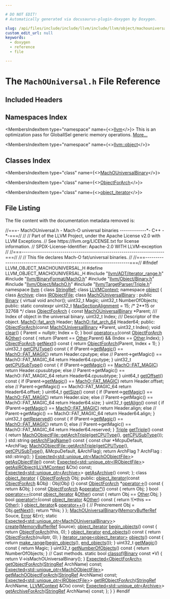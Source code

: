 ```yaml
---

# DO NOT EDIT!
# Automatically generated via docusaurus-plugin-doxygen by Doxygen.

slug: /api/files/include/include/llvm/include/llvm/object/machouniversal-h
custom_edit_url: null
keywords:
  - doxygen
  - reference
  - file

---
```





# The `MachOUniversal.h` File Reference

<DoxygenPage pluginConfig={pluginConfig}>



## Included Headers

<IncludesList>
<IncludesListItem
  filePath="llvm/ADT/iterator_range.h"
  permalink="/docs/api/files/include/include/llvm/include/llvm/adt/iterator-range-h"
  isLocal="true" />
<IncludesListItem
  filePath="llvm/BinaryFormat/MachO.h"
  permalink="/docs/api/files/include/include/llvm/include/llvm/binaryformat/macho-h"
  isLocal="true" />
<IncludesListItem
  filePath="llvm/Object/Binary.h"
  permalink="/docs/api/files/include/include/llvm/include/llvm/object/binary-h"
  isLocal="true" />
<IncludesListItem
  filePath="llvm/Object/MachO.h"
  permalink="/docs/api/files/include/include/llvm/include/llvm/object/macho-h"
  isLocal="true" />
<IncludesListItem
  filePath="llvm/TargetParser/Triple.h"
  permalink="/docs/api/files/include/include/llvm/include/llvm/targetparser/triple-h"
  isLocal="true" />
</IncludesList>

## Namespaces Index

<MembersIndex>

<MembersIndexItem
  type="namespace"
  name={<><a href="/docs/api/namespaces/llvm">llvm</a></>}>
This is an optimization pass for GlobalISel generic memory operations. <a href="/docs/api/namespaces/llvm/#details">More...</a>
</MembersIndexItem>

<MembersIndexItem
  type="namespace"
  name={<><a href="/docs/api/namespaces/llvm/object">llvm::object</a></>}>
</MembersIndexItem>

</MembersIndex>

## Classes Index

<MembersIndex>

<MembersIndexItem
  type="class"
  name={<><a href="/docs/api/classes/llvm/object/machouniversalbinary">MachOUniversalBinary</a></>}>
</MembersIndexItem>

<MembersIndexItem
  type="class"
  name={<><a href="/docs/api/classes/llvm/object/machouniversalbinary/objectforarch">ObjectForArch</a></>}>
</MembersIndexItem>

<MembersIndexItem
  type="class"
  name={<><a href="/docs/api/classes/llvm/object/machouniversalbinary/object-iterator">object_iterator</a></>}>
</MembersIndexItem>

</MembersIndex>


## File Listing

The file content with the documentation metadata removed is:

<ProgramListing>

<Link id="l00001" /><CodeLine lineNumber="1"><Highlight kind="comment">//===- MachOUniversal.h - Mach-O universal binaries -------------&#42;- C++ -&#42;-===//</Highlight><Highlight kind="normal"></Highlight></CodeLine>
<Link id="l00002" /><CodeLine lineNumber="2"><Highlight kind="normal"></Highlight><Highlight kind="comment">//</Highlight><Highlight kind="normal"></Highlight></CodeLine>
<Link id="l00003" /><CodeLine lineNumber="3"><Highlight kind="normal"></Highlight><Highlight kind="comment">// Part of the LLVM Project, under the Apache License v2.0 with LLVM Exceptions.</Highlight><Highlight kind="normal"></Highlight></CodeLine>
<Link id="l00004" /><CodeLine lineNumber="4"><Highlight kind="normal"></Highlight><Highlight kind="comment">// See https://llvm.org/LICENSE.txt for license information.</Highlight><Highlight kind="normal"></Highlight></CodeLine>
<Link id="l00005" /><CodeLine lineNumber="5"><Highlight kind="normal"></Highlight><Highlight kind="comment">// SPDX-License-Identifier: Apache-2.0 WITH LLVM-exception</Highlight><Highlight kind="normal"></Highlight></CodeLine>
<Link id="l00006" /><CodeLine lineNumber="6"><Highlight kind="normal"></Highlight><Highlight kind="comment">//</Highlight><Highlight kind="normal"></Highlight></CodeLine>
<Link id="l00007" /><CodeLine lineNumber="7"><Highlight kind="normal"></Highlight><Highlight kind="comment">//===----------------------------------------------------------------------===//</Highlight><Highlight kind="normal"></Highlight></CodeLine>
<Link id="l00008" /><CodeLine lineNumber="8"><Highlight kind="normal"></Highlight><Highlight kind="comment">//</Highlight><Highlight kind="normal"></Highlight></CodeLine>
<Link id="l00009" /><CodeLine lineNumber="9"><Highlight kind="normal"></Highlight><Highlight kind="comment">// This file declares Mach-O fat/universal binaries.</Highlight><Highlight kind="normal"></Highlight></CodeLine>
<Link id="l00010" /><CodeLine lineNumber="10"><Highlight kind="normal"></Highlight><Highlight kind="comment">//</Highlight><Highlight kind="normal"></Highlight></CodeLine>
<Link id="l00011" /><CodeLine lineNumber="11"><Highlight kind="normal"></Highlight><Highlight kind="comment">//===----------------------------------------------------------------------===//</Highlight><Highlight kind="normal"></Highlight></CodeLine>
<Link id="l00012" /><CodeLine lineNumber="12"><Highlight kind="normal"></Highlight></CodeLine>
<Link id="l00013" /><CodeLine lineNumber="13"><Highlight kind="normal"></Highlight><Highlight kind="preprocessor">#ifndef LLVM&#95;OBJECT&#95;MACHOUNIVERSAL&#95;H</Highlight><Highlight kind="normal"></Highlight></CodeLine>
<Link id="l00014" /><CodeLine lineNumber="14"><Highlight kind="normal"></Highlight><Highlight kind="preprocessor">#define LLVM&#95;OBJECT&#95;MACHOUNIVERSAL&#95;H</Highlight><Highlight kind="normal"></Highlight></CodeLine>
<Link id="l00015" /><CodeLine lineNumber="15"><Highlight kind="normal"></Highlight></CodeLine>
<Link id="l00016" /><CodeLine lineNumber="16"><Highlight kind="normal"></Highlight><Highlight kind="preprocessor">#include &quot;<a href="/docs/api/files/include/include/llvm/include/llvm/adt/iterator-range-h">llvm/ADT/iterator&#95;range.h</a>&quot;</Highlight><Highlight kind="normal"></Highlight></CodeLine>
<Link id="l00017" /><CodeLine lineNumber="17"><Highlight kind="normal"></Highlight><Highlight kind="preprocessor">#include &quot;<a href="/docs/api/files/include/include/llvm/include/llvm/binaryformat/macho-h">llvm/BinaryFormat/MachO.h</a>&quot;</Highlight><Highlight kind="normal"></Highlight></CodeLine>
<Link id="l00018" /><CodeLine lineNumber="18"><Highlight kind="normal"></Highlight><Highlight kind="preprocessor">#include &quot;<a href="/docs/api/files/include/include/llvm/include/llvm/object/binary-h">llvm/Object/Binary.h</a>&quot;</Highlight><Highlight kind="normal"></Highlight></CodeLine>
<Link id="l00019" /><CodeLine lineNumber="19"><Highlight kind="normal"></Highlight><Highlight kind="preprocessor">#include &quot;<a href="/docs/api/files/include/include/llvm/include/llvm/object/macho-h">llvm/Object/MachO.h</a>&quot;</Highlight><Highlight kind="normal"></Highlight></CodeLine>
<Link id="l00020" /><CodeLine lineNumber="20"><Highlight kind="normal"></Highlight><Highlight kind="preprocessor">#include &quot;<a href="/docs/api/files/include/include/llvm/include/llvm/targetparser/triple-h">llvm/TargetParser/Triple.h</a>&quot;</Highlight><Highlight kind="normal"></Highlight></CodeLine>
<Link id="l00021" /><CodeLine lineNumber="21"><Highlight kind="normal"></Highlight></CodeLine>
<Link id="l00022" /><CodeLine lineNumber="22"><Highlight kind="normal"></Highlight><Highlight kind="keyword">namespace </Highlight><Highlight kind="normal"><a href="/docs/api/namespaces/llvm">llvm</a> &#123;</Highlight></CodeLine>
<Link id="l00023" /><CodeLine lineNumber="23"><Highlight kind="normal"></Highlight><Highlight kind="keyword">class </Highlight><Highlight kind="normal"><a href="/docs/api/classes/llvm/stringref">StringRef</a>;</Highlight></CodeLine>
<Link id="l00024" /><CodeLine lineNumber="24"><Highlight kind="normal"></Highlight><Highlight kind="keyword">class </Highlight><Highlight kind="normal"><a href="/docs/api/classes/llvm/llvmcontext">LLVMContext</a>;</Highlight></CodeLine>
<Link id="l00025" /><CodeLine lineNumber="25"><Highlight kind="normal"></Highlight></CodeLine>
<Link id="l00026" /><CodeLine lineNumber="26"><Highlight kind="normal"></Highlight><Highlight kind="keyword">namespace </Highlight><Highlight kind="normal"><a href="/docs/api/namespaces/llvm/object">object</a> &#123;</Highlight></CodeLine>
<Link id="l00027" /><CodeLine lineNumber="27"><Highlight kind="normal"></Highlight><Highlight kind="keyword">class </Highlight><Highlight kind="normal"><a href="/docs/api/classes/llvm/object/archive">Archive</a>;</Highlight></CodeLine>
<Link id="l00028" /><CodeLine lineNumber="28"><Highlight kind="normal"></Highlight><Highlight kind="keyword">class </Highlight><Highlight kind="normal"><a href="/docs/api/classes/llvm/object/irobjectfile">IRObjectFile</a>;</Highlight></CodeLine>
<Link id="l00029" /><CodeLine lineNumber="29"><Highlight kind="normal"></Highlight></CodeLine>
<Link id="l00030" /><CodeLine lineNumber="30" lineLink="/docs/api/classes/llvm/object/machouniversalbinary"><Highlight kind="normal"></Highlight><Highlight kind="keyword">class </Highlight><Highlight kind="normal"><a href="/docs/api/classes/llvm/object/machouniversalbinary/#a66ced5c57cafe11823df6917a866b17f">MachOUniversalBinary</a> : </Highlight><Highlight kind="keyword">public</Highlight><Highlight kind="normal"> <a href="/docs/api/classes/llvm/object/binary/#a5efaba206c0c82deb1e8898c4c3aad4b">Binary</a> &#123;</Highlight></CodeLine>
<Link id="l00031" /><CodeLine lineNumber="31"><Highlight kind="normal">  </Highlight><Highlight kind="keyword">virtual</Highlight><Highlight kind="normal"> </Highlight><Highlight kind="keywordtype">void</Highlight><Highlight kind="normal"> anchor();</Highlight></CodeLine>
<Link id="l00032" /><CodeLine lineNumber="32"><Highlight kind="normal"></Highlight></CodeLine>
<Link id="l00033" /><CodeLine lineNumber="33"><Highlight kind="normal">  uint32&#95;t Magic;</Highlight></CodeLine>
<Link id="l00034" /><CodeLine lineNumber="34"><Highlight kind="normal">  uint32&#95;t NumberOfObjects;</Highlight></CodeLine>
<Link id="l00035" /><CodeLine lineNumber="35"><Highlight kind="normal"></Highlight><Highlight kind="keyword">public</Highlight><Highlight kind="normal">:</Highlight></CodeLine>
<Link id="l00036" /><CodeLine lineNumber="36" lineLink="/docs/api/classes/llvm/object/machouniversalbinary/#ad0ac2adcfd6be41ed526a12ddd2215d2"><Highlight kind="normal">  </Highlight><Highlight kind="keyword">static</Highlight><Highlight kind="normal"> </Highlight><Highlight kind="keyword">constexpr</Highlight><Highlight kind="normal"> uint32&#95;t <a href="/docs/api/classes/llvm/object/machouniversalbinary/#ad0ac2adcfd6be41ed526a12ddd2215d2">MaxSectionAlignment</a> = 15; </Highlight><Highlight kind="comment">/&#42; 2&#42;&#42;15 or 32768 &#42;/</Highlight><Highlight kind="normal"></Highlight></CodeLine>
<Link id="l00037" /><CodeLine lineNumber="37"><Highlight kind="normal"></Highlight></CodeLine>
<Link id="l00038" /><CodeLine lineNumber="38" lineLink="/docs/api/classes/llvm/object/machouniversalbinary/objectforarch"><Highlight kind="normal">  </Highlight><Highlight kind="keyword">class </Highlight><Highlight kind="normal"><a href="/docs/api/classes/llvm/object/machouniversalbinary/objectforarch/#ae50a28178b719e68133f41a2b054ecf7">ObjectForArch</a> &#123;</Highlight></CodeLine>
<Link id="l00039" /><CodeLine lineNumber="39"><Highlight kind="normal">    </Highlight><Highlight kind="keyword">const</Highlight><Highlight kind="normal"> <a href="/docs/api/classes/llvm/object/machouniversalbinary/#a66ced5c57cafe11823df6917a866b17f">MachOUniversalBinary</a> &#42;Parent;</Highlight><Highlight kind="comment"></Highlight></CodeLine>
<Link id="l00040" /><CodeLine lineNumber="40"><Highlight kind="comment">    /// Index of object in the universal binary.</Highlight><Highlight kind="normal"></Highlight></CodeLine>
<Link id="l00041" /><CodeLine lineNumber="41"><Highlight kind="normal">    uint32&#95;t Index;</Highlight><Highlight kind="comment"></Highlight></CodeLine>
<Link id="l00042" /><CodeLine lineNumber="42"><Highlight kind="comment">    /// Descriptor of the object.</Highlight><Highlight kind="normal"></Highlight></CodeLine>
<Link id="l00043" /><CodeLine lineNumber="43"><Highlight kind="normal">    <a href="/docs/api/structs/llvm/macho/fat-arch">MachO::fat&#95;arch</a> Header;</Highlight></CodeLine>
<Link id="l00044" /><CodeLine lineNumber="44"><Highlight kind="normal">    <a href="/docs/api/structs/llvm/macho/fat-arch-64">MachO::fat&#95;arch&#95;64</a> Header64;</Highlight></CodeLine>
<Link id="l00045" /><CodeLine lineNumber="45"><Highlight kind="normal"></Highlight></CodeLine>
<Link id="l00046" /><CodeLine lineNumber="46"><Highlight kind="normal">  </Highlight><Highlight kind="keyword">public</Highlight><Highlight kind="normal">:</Highlight></CodeLine>
<Link id="l00047" /><CodeLine lineNumber="47"><Highlight kind="normal">    <a href="/docs/api/classes/llvm/object/machouniversalbinary/objectforarch/#ae50a28178b719e68133f41a2b054ecf7">ObjectForArch</a>(</Highlight><Highlight kind="keyword">const</Highlight><Highlight kind="normal"> <a href="/docs/api/classes/llvm/object/machouniversalbinary/#a66ced5c57cafe11823df6917a866b17f">MachOUniversalBinary</a> &#42;Parent, uint32&#95;t Index);</Highlight></CodeLine>
<Link id="l00048" /><CodeLine lineNumber="48"><Highlight kind="normal"></Highlight></CodeLine>
<Link id="l00049" /><CodeLine lineNumber="49" lineLink="/docs/api/classes/llvm/object/machouniversalbinary/objectforarch/#a9a0a714b1be3b1f6cce557c7c2af5b02"><Highlight kind="normal">    </Highlight><Highlight kind="keywordtype">void</Highlight><Highlight kind="normal"> <a href="/docs/api/classes/llvm/object/machouniversalbinary/objectforarch/#a9a0a714b1be3b1f6cce557c7c2af5b02">clear</a>() &#123;</Highlight></CodeLine>
<Link id="l00050" /><CodeLine lineNumber="50"><Highlight kind="normal">      Parent = </Highlight><Highlight kind="keyword">nullptr</Highlight><Highlight kind="normal">;</Highlight></CodeLine>
<Link id="l00051" /><CodeLine lineNumber="51"><Highlight kind="normal">      Index = 0;</Highlight></CodeLine>
<Link id="l00052" /><CodeLine lineNumber="52"><Highlight kind="normal">    &#125;</Highlight></CodeLine>
<Link id="l00053" /><CodeLine lineNumber="53"><Highlight kind="normal"></Highlight></CodeLine>
<Link id="l00054" /><CodeLine lineNumber="54" lineLink="/docs/api/classes/llvm/object/machouniversalbinary/objectforarch/#aea9ae4ee3d5b5e02a34a1c2648b3dacf"><Highlight kind="normal">    </Highlight><Highlight kind="keywordtype">bool</Highlight><Highlight kind="normal"> <a href="/docs/api/classes/llvm/object/machouniversalbinary/objectforarch/#aea9ae4ee3d5b5e02a34a1c2648b3dacf">operator==</a>(</Highlight><Highlight kind="keyword">const</Highlight><Highlight kind="normal"> <a href="/docs/api/classes/llvm/object/machouniversalbinary/objectforarch/#ae50a28178b719e68133f41a2b054ecf7">ObjectForArch</a> &amp;<a href="/docs/api/namespaces/llvm/#a9eb4f5b98b70ee4fab9614ed58282c1fa6311ae17c1ee52b36e68aaf4ad066387">Other</a>)</Highlight><Highlight kind="keyword"> const </Highlight><Highlight kind="normal">&#123;</Highlight></CodeLine>
<Link id="l00055" /><CodeLine lineNumber="55"><Highlight kind="normal">      </Highlight><Highlight kind="keywordflow">return</Highlight><Highlight kind="normal"> (Parent == <a href="/docs/api/namespaces/llvm/#a9eb4f5b98b70ee4fab9614ed58282c1fa6311ae17c1ee52b36e68aaf4ad066387">Other</a>.Parent) &amp;&amp; (Index == <a href="/docs/api/namespaces/llvm/#a9eb4f5b98b70ee4fab9614ed58282c1fa6311ae17c1ee52b36e68aaf4ad066387">Other</a>.Index);</Highlight></CodeLine>
<Link id="l00056" /><CodeLine lineNumber="56"><Highlight kind="normal">    &#125;</Highlight></CodeLine>
<Link id="l00057" /><CodeLine lineNumber="57"><Highlight kind="normal"></Highlight></CodeLine>
<Link id="l00058" /><CodeLine lineNumber="58" lineLink="/docs/api/classes/llvm/object/machouniversalbinary/objectforarch/#a17f37dba06317b4f9262d9b09fa4b51a"><Highlight kind="normal">    <a href="/docs/api/classes/llvm/object/machouniversalbinary/objectforarch/#ae50a28178b719e68133f41a2b054ecf7">ObjectForArch</a> <a href="/docs/api/classes/llvm/object/machouniversalbinary/objectforarch/#a17f37dba06317b4f9262d9b09fa4b51a">getNext</a>()</Highlight><Highlight kind="keyword"> const </Highlight><Highlight kind="normal">&#123; </Highlight><Highlight kind="keywordflow">return</Highlight><Highlight kind="normal"> <a href="/docs/api/classes/llvm/object/machouniversalbinary/objectforarch/#ae50a28178b719e68133f41a2b054ecf7">ObjectForArch</a>(Parent, Index + 1); &#125;</Highlight></CodeLine>
<Link id="l00059" /><CodeLine lineNumber="59" lineLink="/docs/api/classes/llvm/object/machouniversalbinary/objectforarch/#a3baea9255c976835e4b6cebd8ad267d4"><Highlight kind="normal">    uint32&#95;t <a href="/docs/api/classes/llvm/object/machouniversalbinary/objectforarch/#a3baea9255c976835e4b6cebd8ad267d4">getCPUType</a>()</Highlight><Highlight kind="keyword"> const </Highlight><Highlight kind="normal">&#123;</Highlight></CodeLine>
<Link id="l00060" /><CodeLine lineNumber="60"><Highlight kind="normal">      </Highlight><Highlight kind="keywordflow">if</Highlight><Highlight kind="normal"> (Parent-&gt;<a href="/docs/api/classes/llvm/object/machouniversalbinary/#a802f2dbab7377e08f8a02ef123dd5f8a">getMagic</a>() == <a href="/docs/api/namespaces/llvm/macho/#aa109d22c6d71247dd24ee7ba5670b230a9b343a7482bf7900c441cfffdfaaf5bb">MachO::FAT&#95;MAGIC</a>)</Highlight></CodeLine>
<Link id="l00061" /><CodeLine lineNumber="61"><Highlight kind="normal">        </Highlight><Highlight kind="keywordflow">return</Highlight><Highlight kind="normal"> Header.cputype;</Highlight></CodeLine>
<Link id="l00062" /><CodeLine lineNumber="62"><Highlight kind="normal">      </Highlight><Highlight kind="keywordflow">else</Highlight><Highlight kind="normal"> </Highlight><Highlight kind="comment">// Parent-&gt;getMagic() == MachO::FAT&#95;MAGIC&#95;64</Highlight><Highlight kind="normal"></Highlight></CodeLine>
<Link id="l00063" /><CodeLine lineNumber="63"><Highlight kind="normal">        </Highlight><Highlight kind="keywordflow">return</Highlight><Highlight kind="normal"> Header64.cputype;</Highlight></CodeLine>
<Link id="l00064" /><CodeLine lineNumber="64"><Highlight kind="normal">    &#125;</Highlight></CodeLine>
<Link id="l00065" /><CodeLine lineNumber="65" lineLink="/docs/api/classes/llvm/object/machouniversalbinary/objectforarch/#ae2033f546e37b4ad675c8f7d16e6d5b0"><Highlight kind="normal">    uint32&#95;t <a href="/docs/api/classes/llvm/object/machouniversalbinary/objectforarch/#ae2033f546e37b4ad675c8f7d16e6d5b0">getCPUSubType</a>()</Highlight><Highlight kind="keyword"> const </Highlight><Highlight kind="normal">&#123;</Highlight></CodeLine>
<Link id="l00066" /><CodeLine lineNumber="66"><Highlight kind="normal">      </Highlight><Highlight kind="keywordflow">if</Highlight><Highlight kind="normal"> (Parent-&gt;<a href="/docs/api/classes/llvm/object/machouniversalbinary/#a802f2dbab7377e08f8a02ef123dd5f8a">getMagic</a>() == <a href="/docs/api/namespaces/llvm/macho/#aa109d22c6d71247dd24ee7ba5670b230a9b343a7482bf7900c441cfffdfaaf5bb">MachO::FAT&#95;MAGIC</a>)</Highlight></CodeLine>
<Link id="l00067" /><CodeLine lineNumber="67"><Highlight kind="normal">        </Highlight><Highlight kind="keywordflow">return</Highlight><Highlight kind="normal"> Header.cpusubtype;</Highlight></CodeLine>
<Link id="l00068" /><CodeLine lineNumber="68"><Highlight kind="normal">      </Highlight><Highlight kind="keywordflow">else</Highlight><Highlight kind="normal"> </Highlight><Highlight kind="comment">// Parent-&gt;getMagic() == MachO::FAT&#95;MAGIC&#95;64</Highlight><Highlight kind="normal"></Highlight></CodeLine>
<Link id="l00069" /><CodeLine lineNumber="69"><Highlight kind="normal">        </Highlight><Highlight kind="keywordflow">return</Highlight><Highlight kind="normal"> Header64.cpusubtype;</Highlight></CodeLine>
<Link id="l00070" /><CodeLine lineNumber="70"><Highlight kind="normal">    &#125;</Highlight></CodeLine>
<Link id="l00071" /><CodeLine lineNumber="71" lineLink="/docs/api/classes/llvm/object/machouniversalbinary/objectforarch/#a59ea02fd1a3f1bd2ac16aaa1683405a3"><Highlight kind="normal">    uint64&#95;t <a href="/docs/api/classes/llvm/object/machouniversalbinary/objectforarch/#a59ea02fd1a3f1bd2ac16aaa1683405a3">getOffset</a>()</Highlight><Highlight kind="keyword"> const </Highlight><Highlight kind="normal">&#123;</Highlight></CodeLine>
<Link id="l00072" /><CodeLine lineNumber="72"><Highlight kind="normal">      </Highlight><Highlight kind="keywordflow">if</Highlight><Highlight kind="normal"> (Parent-&gt;<a href="/docs/api/classes/llvm/object/machouniversalbinary/#a802f2dbab7377e08f8a02ef123dd5f8a">getMagic</a>() == <a href="/docs/api/namespaces/llvm/macho/#aa109d22c6d71247dd24ee7ba5670b230a9b343a7482bf7900c441cfffdfaaf5bb">MachO::FAT&#95;MAGIC</a>)</Highlight></CodeLine>
<Link id="l00073" /><CodeLine lineNumber="73"><Highlight kind="normal">        </Highlight><Highlight kind="keywordflow">return</Highlight><Highlight kind="normal"> Header.offset;</Highlight></CodeLine>
<Link id="l00074" /><CodeLine lineNumber="74"><Highlight kind="normal">      </Highlight><Highlight kind="keywordflow">else</Highlight><Highlight kind="normal"> </Highlight><Highlight kind="comment">// Parent-&gt;getMagic() == MachO::FAT&#95;MAGIC&#95;64</Highlight><Highlight kind="normal"></Highlight></CodeLine>
<Link id="l00075" /><CodeLine lineNumber="75"><Highlight kind="normal">        </Highlight><Highlight kind="keywordflow">return</Highlight><Highlight kind="normal"> Header64.offset;</Highlight></CodeLine>
<Link id="l00076" /><CodeLine lineNumber="76"><Highlight kind="normal">    &#125;</Highlight></CodeLine>
<Link id="l00077" /><CodeLine lineNumber="77" lineLink="/docs/api/classes/llvm/object/machouniversalbinary/objectforarch/#a1f84b7b3e283c66a8eb0c03a24802f5c"><Highlight kind="normal">    uint64&#95;t <a href="/docs/api/classes/llvm/object/machouniversalbinary/objectforarch/#a1f84b7b3e283c66a8eb0c03a24802f5c">getSize</a>()</Highlight><Highlight kind="keyword"> const </Highlight><Highlight kind="normal">&#123;</Highlight></CodeLine>
<Link id="l00078" /><CodeLine lineNumber="78"><Highlight kind="normal">      </Highlight><Highlight kind="keywordflow">if</Highlight><Highlight kind="normal"> (Parent-&gt;<a href="/docs/api/classes/llvm/object/machouniversalbinary/#a802f2dbab7377e08f8a02ef123dd5f8a">getMagic</a>() == <a href="/docs/api/namespaces/llvm/macho/#aa109d22c6d71247dd24ee7ba5670b230a9b343a7482bf7900c441cfffdfaaf5bb">MachO::FAT&#95;MAGIC</a>)</Highlight></CodeLine>
<Link id="l00079" /><CodeLine lineNumber="79"><Highlight kind="normal">        </Highlight><Highlight kind="keywordflow">return</Highlight><Highlight kind="normal"> Header.size;</Highlight></CodeLine>
<Link id="l00080" /><CodeLine lineNumber="80"><Highlight kind="normal">      </Highlight><Highlight kind="keywordflow">else</Highlight><Highlight kind="normal"> </Highlight><Highlight kind="comment">// Parent-&gt;getMagic() == MachO::FAT&#95;MAGIC&#95;64</Highlight><Highlight kind="normal"></Highlight></CodeLine>
<Link id="l00081" /><CodeLine lineNumber="81"><Highlight kind="normal">        </Highlight><Highlight kind="keywordflow">return</Highlight><Highlight kind="normal"> Header64.size;</Highlight></CodeLine>
<Link id="l00082" /><CodeLine lineNumber="82"><Highlight kind="normal">    &#125;</Highlight></CodeLine>
<Link id="l00083" /><CodeLine lineNumber="83" lineLink="/docs/api/classes/llvm/object/machouniversalbinary/objectforarch/#a5b140a5e1a397a40aafd424cb10ba3b3"><Highlight kind="normal">    uint32&#95;t <a href="/docs/api/classes/llvm/object/machouniversalbinary/objectforarch/#a5b140a5e1a397a40aafd424cb10ba3b3">getAlign</a>()</Highlight><Highlight kind="keyword"> const </Highlight><Highlight kind="normal">&#123;</Highlight></CodeLine>
<Link id="l00084" /><CodeLine lineNumber="84"><Highlight kind="normal">      </Highlight><Highlight kind="keywordflow">if</Highlight><Highlight kind="normal"> (Parent-&gt;<a href="/docs/api/classes/llvm/object/machouniversalbinary/#a802f2dbab7377e08f8a02ef123dd5f8a">getMagic</a>() == <a href="/docs/api/namespaces/llvm/macho/#aa109d22c6d71247dd24ee7ba5670b230a9b343a7482bf7900c441cfffdfaaf5bb">MachO::FAT&#95;MAGIC</a>)</Highlight></CodeLine>
<Link id="l00085" /><CodeLine lineNumber="85"><Highlight kind="normal">        </Highlight><Highlight kind="keywordflow">return</Highlight><Highlight kind="normal"> Header.align;</Highlight></CodeLine>
<Link id="l00086" /><CodeLine lineNumber="86"><Highlight kind="normal">      </Highlight><Highlight kind="keywordflow">else</Highlight><Highlight kind="normal"> </Highlight><Highlight kind="comment">// Parent-&gt;getMagic() == MachO::FAT&#95;MAGIC&#95;64</Highlight><Highlight kind="normal"></Highlight></CodeLine>
<Link id="l00087" /><CodeLine lineNumber="87"><Highlight kind="normal">        </Highlight><Highlight kind="keywordflow">return</Highlight><Highlight kind="normal"> Header64.align;</Highlight></CodeLine>
<Link id="l00088" /><CodeLine lineNumber="88"><Highlight kind="normal">    &#125;</Highlight></CodeLine>
<Link id="l00089" /><CodeLine lineNumber="89" lineLink="/docs/api/classes/llvm/object/machouniversalbinary/objectforarch/#a34c373aaa07222d2669537c57752a8de"><Highlight kind="normal">    uint32&#95;t <a href="/docs/api/classes/llvm/object/machouniversalbinary/objectforarch/#a34c373aaa07222d2669537c57752a8de">getReserved</a>()</Highlight><Highlight kind="keyword"> const </Highlight><Highlight kind="normal">&#123;</Highlight></CodeLine>
<Link id="l00090" /><CodeLine lineNumber="90"><Highlight kind="normal">      </Highlight><Highlight kind="keywordflow">if</Highlight><Highlight kind="normal"> (Parent-&gt;<a href="/docs/api/classes/llvm/object/machouniversalbinary/#a802f2dbab7377e08f8a02ef123dd5f8a">getMagic</a>() == <a href="/docs/api/namespaces/llvm/macho/#aa109d22c6d71247dd24ee7ba5670b230a9b343a7482bf7900c441cfffdfaaf5bb">MachO::FAT&#95;MAGIC</a>)</Highlight></CodeLine>
<Link id="l00091" /><CodeLine lineNumber="91"><Highlight kind="normal">        </Highlight><Highlight kind="keywordflow">return</Highlight><Highlight kind="normal"> 0;</Highlight></CodeLine>
<Link id="l00092" /><CodeLine lineNumber="92"><Highlight kind="normal">      </Highlight><Highlight kind="keywordflow">else</Highlight><Highlight kind="normal"> </Highlight><Highlight kind="comment">// Parent-&gt;getMagic() == MachO::FAT&#95;MAGIC&#95;64</Highlight><Highlight kind="normal"></Highlight></CodeLine>
<Link id="l00093" /><CodeLine lineNumber="93"><Highlight kind="normal">        </Highlight><Highlight kind="keywordflow">return</Highlight><Highlight kind="normal"> Header64.reserved;</Highlight></CodeLine>
<Link id="l00094" /><CodeLine lineNumber="94"><Highlight kind="normal">    &#125;</Highlight></CodeLine>
<Link id="l00095" /><CodeLine lineNumber="95" lineLink="/docs/api/classes/llvm/object/machouniversalbinary/objectforarch/#a79de806c9c6530296a79c279603c4ea0"><Highlight kind="normal">    <a href="/docs/api/classes/llvm/triple">Triple</a> <a href="/docs/api/classes/llvm/object/machouniversalbinary/objectforarch/#a79de806c9c6530296a79c279603c4ea0">getTriple</a>()</Highlight><Highlight kind="keyword"> const </Highlight><Highlight kind="normal">&#123;</Highlight></CodeLine>
<Link id="l00096" /><CodeLine lineNumber="96"><Highlight kind="normal">      </Highlight><Highlight kind="keywordflow">return</Highlight><Highlight kind="normal"> <a href="/docs/api/classes/llvm/object/machoobjectfile/#a95b14a72437abf5ec6cb9d25596eb3e4">MachOObjectFile::getArchTriple</a>(<a href="/docs/api/classes/llvm/object/machouniversalbinary/objectforarch/#a3baea9255c976835e4b6cebd8ad267d4">getCPUType</a>(), <a href="/docs/api/classes/llvm/object/machouniversalbinary/objectforarch/#ae2033f546e37b4ad675c8f7d16e6d5b0">getCPUSubType</a>());</Highlight></CodeLine>
<Link id="l00097" /><CodeLine lineNumber="97"><Highlight kind="normal">    &#125;</Highlight></CodeLine>
<Link id="l00098" /><CodeLine lineNumber="98" lineLink="/docs/api/classes/llvm/object/machouniversalbinary/objectforarch/#abaea5e82b5b7435949a1cd306c8ac5dc"><Highlight kind="normal">    std::string <a href="/docs/api/classes/llvm/object/machouniversalbinary/objectforarch/#abaea5e82b5b7435949a1cd306c8ac5dc">getArchFlagName</a>()</Highlight><Highlight kind="keyword"> const </Highlight><Highlight kind="normal">&#123;</Highlight></CodeLine>
<Link id="l00099" /><CodeLine lineNumber="99"><Highlight kind="normal">      </Highlight><Highlight kind="keyword">const</Highlight><Highlight kind="normal"> </Highlight><Highlight kind="keywordtype">char</Highlight><Highlight kind="normal"> &#42;McpuDefault, &#42;ArchFlag;</Highlight></CodeLine>
<Link id="l00100" /><CodeLine lineNumber="100"><Highlight kind="normal">      <a href="/docs/api/classes/llvm/object/machoobjectfile/#a95b14a72437abf5ec6cb9d25596eb3e4">MachOObjectFile::getArchTriple</a>(<a href="/docs/api/classes/llvm/object/machouniversalbinary/objectforarch/#a3baea9255c976835e4b6cebd8ad267d4">getCPUType</a>(), <a href="/docs/api/classes/llvm/object/machouniversalbinary/objectforarch/#ae2033f546e37b4ad675c8f7d16e6d5b0">getCPUSubType</a>(),</Highlight></CodeLine>
<Link id="l00101" /><CodeLine lineNumber="101"><Highlight kind="normal">                                     &amp;McpuDefault, &amp;ArchFlag);</Highlight></CodeLine>
<Link id="l00102" /><CodeLine lineNumber="102"><Highlight kind="normal">      </Highlight><Highlight kind="keywordflow">return</Highlight><Highlight kind="normal"> ArchFlag ? ArchFlag : std::string();</Highlight></CodeLine>
<Link id="l00103" /><CodeLine lineNumber="103"><Highlight kind="normal">    &#125;</Highlight></CodeLine>
<Link id="l00104" /><CodeLine lineNumber="104"><Highlight kind="normal"></Highlight></CodeLine>
<Link id="l00105" /><CodeLine lineNumber="105"><Highlight kind="normal">    <a href="/docs/api/classes/llvm/expected">Expected&lt;std::unique&#95;ptr&lt;MachOObjectFile&gt;</a>&gt; <a href="/docs/api/classes/llvm/object/machouniversalbinary/objectforarch/#a8ab7ed72632476f2d49c80dae14ce478">getAsObjectFile</a>() </Highlight><Highlight kind="keyword">const</Highlight><Highlight kind="normal">;</Highlight></CodeLine>
<Link id="l00106" /><CodeLine lineNumber="106"><Highlight kind="normal">    <a href="/docs/api/classes/llvm/expected">Expected&lt;std::unique&#95;ptr&lt;IRObjectFile&gt;</a>&gt;</Highlight></CodeLine>
<Link id="l00107" /><CodeLine lineNumber="107"><Highlight kind="normal">    <a href="/docs/api/classes/llvm/object/machouniversalbinary/objectforarch/#ae5f1caff8db19eaa70746ee93fe04b6f">getAsIRObject</a>(<a href="/docs/api/classes/llvm/llvmcontext">LLVMContext</a> &amp;Ctx) </Highlight><Highlight kind="keyword">const</Highlight><Highlight kind="normal">;</Highlight></CodeLine>
<Link id="l00108" /><CodeLine lineNumber="108"><Highlight kind="normal"></Highlight></CodeLine>
<Link id="l00109" /><CodeLine lineNumber="109"><Highlight kind="normal">    <a href="/docs/api/classes/llvm/expected">Expected&lt;std::unique&#95;ptr&lt;Archive&gt;</a>&gt; <a href="/docs/api/classes/llvm/object/machouniversalbinary/objectforarch/#af15c33e98f6234064d5be2e0dcf7aa7d">getAsArchive</a>() </Highlight><Highlight kind="keyword">const</Highlight><Highlight kind="normal">;</Highlight></CodeLine>
<Link id="l00110" /><CodeLine lineNumber="110"><Highlight kind="normal">  &#125;;</Highlight></CodeLine>
<Link id="l00111" /><CodeLine lineNumber="111"><Highlight kind="normal"></Highlight></CodeLine>
<Link id="l00112" /><CodeLine lineNumber="112" lineLink="/docs/api/classes/llvm/object/machouniversalbinary/object-iterator"><Highlight kind="normal">  </Highlight><Highlight kind="keyword">class </Highlight><Highlight kind="normal"><a href="/docs/api/classes/llvm/object/machouniversalbinary/object-iterator/#a0eab8590cc5ca121906f218ea330299d">object&#95;iterator</a> &#123;</Highlight></CodeLine>
<Link id="l00113" /><CodeLine lineNumber="113"><Highlight kind="normal">    <a href="/docs/api/classes/llvm/object/machouniversalbinary/objectforarch">ObjectForArch</a> Obj;</Highlight></CodeLine>
<Link id="l00114" /><CodeLine lineNumber="114"><Highlight kind="normal">  </Highlight><Highlight kind="keyword">public</Highlight><Highlight kind="normal">:</Highlight></CodeLine>
<Link id="l00115" /><CodeLine lineNumber="115" lineLink="/docs/api/classes/llvm/object/machouniversalbinary/object-iterator/#a0eab8590cc5ca121906f218ea330299d"><Highlight kind="normal">    <a href="/docs/api/classes/llvm/object/machouniversalbinary/object-iterator/#a0eab8590cc5ca121906f218ea330299d">object&#95;iterator</a>(</Highlight><Highlight kind="keyword">const</Highlight><Highlight kind="normal"> <a href="/docs/api/classes/llvm/object/machouniversalbinary/objectforarch">ObjectForArch</a> &amp;Obj) : Obj(Obj) &#123;&#125;</Highlight></CodeLine>
<Link id="l00116" /><CodeLine lineNumber="116" lineLink="/docs/api/classes/llvm/object/machouniversalbinary/object-iterator/#a4cfbed89ffb69b5fe7acebc1050c8421"><Highlight kind="normal">    </Highlight><Highlight kind="keyword">const</Highlight><Highlight kind="normal"> <a href="/docs/api/classes/llvm/object/machouniversalbinary/objectforarch">ObjectForArch</a> &#42;<a href="/docs/api/classes/llvm/object/machouniversalbinary/object-iterator/#a4cfbed89ffb69b5fe7acebc1050c8421">operator-&gt;</a>()</Highlight><Highlight kind="keyword"> const </Highlight><Highlight kind="normal">&#123; </Highlight><Highlight kind="keywordflow">return</Highlight><Highlight kind="normal"> &amp;Obj; &#125;</Highlight></CodeLine>
<Link id="l00117" /><CodeLine lineNumber="117" lineLink="/docs/api/classes/llvm/object/machouniversalbinary/object-iterator/#ace453551f0b2ab7e38d6409dda801ac5"><Highlight kind="normal">    </Highlight><Highlight kind="keyword">const</Highlight><Highlight kind="normal"> <a href="/docs/api/classes/llvm/object/machouniversalbinary/objectforarch">ObjectForArch</a> &amp;<a href="/docs/api/classes/llvm/object/machouniversalbinary/object-iterator/#ace453551f0b2ab7e38d6409dda801ac5">operator&#42;</a>()</Highlight><Highlight kind="keyword"> const </Highlight><Highlight kind="normal">&#123; </Highlight><Highlight kind="keywordflow">return</Highlight><Highlight kind="normal"> Obj; &#125;</Highlight></CodeLine>
<Link id="l00118" /><CodeLine lineNumber="118"><Highlight kind="normal"></Highlight></CodeLine>
<Link id="l00119" /><CodeLine lineNumber="119" lineLink="/docs/api/classes/llvm/object/machouniversalbinary/object-iterator/#a6388ad540b86df7965ab9a436fe23e17"><Highlight kind="normal">    </Highlight><Highlight kind="keywordtype">bool</Highlight><Highlight kind="normal"> <a href="/docs/api/classes/llvm/object/machouniversalbinary/object-iterator/#a6388ad540b86df7965ab9a436fe23e17">operator==</a>(</Highlight><Highlight kind="keyword">const</Highlight><Highlight kind="normal"> <a href="/docs/api/classes/llvm/object/machouniversalbinary/object-iterator/#a0eab8590cc5ca121906f218ea330299d">object&#95;iterator</a> &amp;<a href="/docs/api/namespaces/llvm/#a9eb4f5b98b70ee4fab9614ed58282c1fa6311ae17c1ee52b36e68aaf4ad066387">Other</a>)</Highlight><Highlight kind="keyword"> const </Highlight><Highlight kind="normal">&#123;</Highlight></CodeLine>
<Link id="l00120" /><CodeLine lineNumber="120"><Highlight kind="normal">      </Highlight><Highlight kind="keywordflow">return</Highlight><Highlight kind="normal"> Obj == <a href="/docs/api/namespaces/llvm/#a9eb4f5b98b70ee4fab9614ed58282c1fa6311ae17c1ee52b36e68aaf4ad066387">Other</a>.Obj;</Highlight></CodeLine>
<Link id="l00121" /><CodeLine lineNumber="121"><Highlight kind="normal">    &#125;</Highlight></CodeLine>
<Link id="l00122" /><CodeLine lineNumber="122" lineLink="/docs/api/classes/llvm/object/machouniversalbinary/object-iterator/#aa93077a9a7ac1284e439333711b29217"><Highlight kind="normal">    </Highlight><Highlight kind="keywordtype">bool</Highlight><Highlight kind="normal"> <a href="/docs/api/classes/llvm/object/machouniversalbinary/object-iterator/#aa93077a9a7ac1284e439333711b29217">operator!=</a>(</Highlight><Highlight kind="keyword">const</Highlight><Highlight kind="normal"> <a href="/docs/api/classes/llvm/object/machouniversalbinary/object-iterator/#a0eab8590cc5ca121906f218ea330299d">object&#95;iterator</a> &amp;<a href="/docs/api/namespaces/llvm/#a9eb4f5b98b70ee4fab9614ed58282c1fa6311ae17c1ee52b36e68aaf4ad066387">Other</a>)</Highlight><Highlight kind="keyword"> const </Highlight><Highlight kind="normal">&#123;</Highlight></CodeLine>
<Link id="l00123" /><CodeLine lineNumber="123"><Highlight kind="normal">      </Highlight><Highlight kind="keywordflow">return</Highlight><Highlight kind="normal"> !(&#42;</Highlight><Highlight kind="keyword">this</Highlight><Highlight kind="normal"> == <a href="/docs/api/namespaces/llvm/#a9eb4f5b98b70ee4fab9614ed58282c1fa6311ae17c1ee52b36e68aaf4ad066387">Other</a>);</Highlight></CodeLine>
<Link id="l00124" /><CodeLine lineNumber="124"><Highlight kind="normal">    &#125;</Highlight></CodeLine>
<Link id="l00125" /><CodeLine lineNumber="125"><Highlight kind="normal"></Highlight></CodeLine>
<Link id="l00126" /><CodeLine lineNumber="126" lineLink="/docs/api/classes/llvm/object/machouniversalbinary/object-iterator/#a44555025cf9048f9d7613ee0eb9e2831"><Highlight kind="normal">    <a href="/docs/api/classes/llvm/object/machouniversalbinary/object-iterator/#a0eab8590cc5ca121906f218ea330299d">object&#95;iterator</a>&amp; <a href="/docs/api/classes/llvm/object/machouniversalbinary/object-iterator/#a44555025cf9048f9d7613ee0eb9e2831">operator++</a>() &#123;  </Highlight><Highlight kind="comment">// Preincrement</Highlight><Highlight kind="normal"></Highlight></CodeLine>
<Link id="l00127" /><CodeLine lineNumber="127"><Highlight kind="normal">      Obj = Obj.<a href="/docs/api/classes/llvm/object/machouniversalbinary/objectforarch/#a17f37dba06317b4f9262d9b09fa4b51a">getNext</a>();</Highlight></CodeLine>
<Link id="l00128" /><CodeLine lineNumber="128"><Highlight kind="normal">      </Highlight><Highlight kind="keywordflow">return</Highlight><Highlight kind="normal"> &#42;</Highlight><Highlight kind="keyword">this</Highlight><Highlight kind="normal">;</Highlight></CodeLine>
<Link id="l00129" /><CodeLine lineNumber="129"><Highlight kind="normal">    &#125;</Highlight></CodeLine>
<Link id="l00130" /><CodeLine lineNumber="130"><Highlight kind="normal">  &#125;;</Highlight></CodeLine>
<Link id="l00131" /><CodeLine lineNumber="131"><Highlight kind="normal"></Highlight></CodeLine>
<Link id="l00132" /><CodeLine lineNumber="132"><Highlight kind="normal">  <a href="/docs/api/classes/llvm/object/machouniversalbinary/#a66ced5c57cafe11823df6917a866b17f">MachOUniversalBinary</a>(<a href="/docs/api/classes/llvm/memorybufferref">MemoryBufferRef</a> Souce, <a href="/docs/api/classes/llvm/error">Error</a> &amp;Err);</Highlight></CodeLine>
<Link id="l00133" /><CodeLine lineNumber="133"><Highlight kind="normal">  </Highlight><Highlight kind="keyword">static</Highlight><Highlight kind="normal"> <a href="/docs/api/classes/llvm/expected">Expected&lt;std::unique&#95;ptr&lt;MachOUniversalBinary&gt;</a>&gt;</Highlight></CodeLine>
<Link id="l00134" /><CodeLine lineNumber="134"><Highlight kind="normal">  <a href="/docs/api/classes/llvm/object/machouniversalbinary/#a094ea3b3b52a30341f589955d6076434">create</a>(<a href="/docs/api/classes/llvm/memorybufferref">MemoryBufferRef</a> Source);</Highlight></CodeLine>
<Link id="l00135" /><CodeLine lineNumber="135"><Highlight kind="normal"></Highlight></CodeLine>
<Link id="l00136" /><CodeLine lineNumber="136" lineLink="/docs/api/classes/llvm/object/machouniversalbinary/#a084adbcccb9ee43047e737e1f07da745"><Highlight kind="normal">  <a href="/docs/api/classes/llvm/object/machouniversalbinary/object-iterator">object&#95;iterator</a> <a href="/docs/api/classes/llvm/object/machouniversalbinary/#a084adbcccb9ee43047e737e1f07da745">begin&#95;objects</a>()</Highlight><Highlight kind="keyword"> const </Highlight><Highlight kind="normal">&#123;</Highlight></CodeLine>
<Link id="l00137" /><CodeLine lineNumber="137"><Highlight kind="normal">    </Highlight><Highlight kind="keywordflow">return</Highlight><Highlight kind="normal"> <a href="/docs/api/classes/llvm/object/machouniversalbinary/objectforarch">ObjectForArch</a>(</Highlight><Highlight kind="keyword">this</Highlight><Highlight kind="normal">, 0);</Highlight></CodeLine>
<Link id="l00138" /><CodeLine lineNumber="138"><Highlight kind="normal">  &#125;</Highlight></CodeLine>
<Link id="l00139" /><CodeLine lineNumber="139" lineLink="/docs/api/classes/llvm/object/machouniversalbinary/#a7b3142bafcbf3cb4f719d8a58169991a"><Highlight kind="normal">  <a href="/docs/api/classes/llvm/object/machouniversalbinary/object-iterator">object&#95;iterator</a> <a href="/docs/api/classes/llvm/object/machouniversalbinary/#a7b3142bafcbf3cb4f719d8a58169991a">end&#95;objects</a>()</Highlight><Highlight kind="keyword"> const </Highlight><Highlight kind="normal">&#123;</Highlight></CodeLine>
<Link id="l00140" /><CodeLine lineNumber="140"><Highlight kind="normal">    </Highlight><Highlight kind="keywordflow">return</Highlight><Highlight kind="normal"> <a href="/docs/api/classes/llvm/object/machouniversalbinary/objectforarch">ObjectForArch</a>(</Highlight><Highlight kind="keyword">nullptr</Highlight><Highlight kind="normal">, 0);</Highlight></CodeLine>
<Link id="l00141" /><CodeLine lineNumber="141"><Highlight kind="normal">  &#125;</Highlight></CodeLine>
<Link id="l00142" /><CodeLine lineNumber="142"><Highlight kind="normal"></Highlight></CodeLine>
<Link id="l00143" /><CodeLine lineNumber="143" lineLink="/docs/api/classes/llvm/object/machouniversalbinary/#a9f731d354d7269ad1aff01ae8d3a2bac"><Highlight kind="normal">  <a href="/docs/api/classes/llvm/iterator-range">iterator&#95;range&lt;object&#95;iterator&gt;</a> <a href="/docs/api/classes/llvm/object/machouniversalbinary/#a9f731d354d7269ad1aff01ae8d3a2bac">objects</a>()</Highlight><Highlight kind="keyword"> const </Highlight><Highlight kind="normal">&#123;</Highlight></CodeLine>
<Link id="l00144" /><CodeLine lineNumber="144"><Highlight kind="normal">    </Highlight><Highlight kind="keywordflow">return</Highlight><Highlight kind="normal"> <a href="/docs/api/namespaces/llvm/#a341215803e83773a3e97860dc291f121">make&#95;range</a>(<a href="/docs/api/classes/llvm/object/machouniversalbinary/#a084adbcccb9ee43047e737e1f07da745">begin&#95;objects</a>(), <a href="/docs/api/classes/llvm/object/machouniversalbinary/#a7b3142bafcbf3cb4f719d8a58169991a">end&#95;objects</a>());</Highlight></CodeLine>
<Link id="l00145" /><CodeLine lineNumber="145"><Highlight kind="normal">  &#125;</Highlight></CodeLine>
<Link id="l00146" /><CodeLine lineNumber="146"><Highlight kind="normal"></Highlight></CodeLine>
<Link id="l00147" /><CodeLine lineNumber="147" lineLink="/docs/api/classes/llvm/object/machouniversalbinary/#a802f2dbab7377e08f8a02ef123dd5f8a"><Highlight kind="normal">  uint32&#95;t <a href="/docs/api/classes/llvm/object/machouniversalbinary/#a802f2dbab7377e08f8a02ef123dd5f8a">getMagic</a>()</Highlight><Highlight kind="keyword"> const </Highlight><Highlight kind="normal">&#123; </Highlight><Highlight kind="keywordflow">return</Highlight><Highlight kind="normal"> Magic; &#125;</Highlight></CodeLine>
<Link id="l00148" /><CodeLine lineNumber="148" lineLink="/docs/api/classes/llvm/object/machouniversalbinary/#aaa960a222a515adbe3dc620e30428804"><Highlight kind="normal">  uint32&#95;t <a href="/docs/api/classes/llvm/object/machouniversalbinary/#aaa960a222a515adbe3dc620e30428804">getNumberOfObjects</a>()</Highlight><Highlight kind="keyword"> const </Highlight><Highlight kind="normal">&#123; </Highlight><Highlight kind="keywordflow">return</Highlight><Highlight kind="normal"> NumberOfObjects; &#125;</Highlight></CodeLine>
<Link id="l00149" /><CodeLine lineNumber="149"><Highlight kind="normal"></Highlight></CodeLine>
<Link id="l00150" /><CodeLine lineNumber="150"><Highlight kind="normal">  </Highlight><Highlight kind="comment">// Cast methods.</Highlight><Highlight kind="normal"></Highlight></CodeLine>
<Link id="l00151" /><CodeLine lineNumber="151" lineLink="/docs/api/classes/llvm/object/machouniversalbinary/#aa5c0f4719dcc33bd6e8bf8203d6c6109"><Highlight kind="normal">  </Highlight><Highlight kind="keyword">static</Highlight><Highlight kind="normal"> </Highlight><Highlight kind="keywordtype">bool</Highlight><Highlight kind="normal"> <a href="/docs/api/classes/llvm/object/machouniversalbinary/#aa5c0f4719dcc33bd6e8bf8203d6c6109">classof</a>(<a href="/docs/api/classes/llvm/object/binary/#a5efaba206c0c82deb1e8898c4c3aad4b">Binary</a> </Highlight><Highlight kind="keyword">const</Highlight><Highlight kind="normal"> &#42;V) &#123;</Highlight></CodeLine>
<Link id="l00152" /><CodeLine lineNumber="152"><Highlight kind="normal">    </Highlight><Highlight kind="keywordflow">return</Highlight><Highlight kind="normal"> V-&gt;isMachOUniversalBinary();</Highlight></CodeLine>
<Link id="l00153" /><CodeLine lineNumber="153"><Highlight kind="normal">  &#125;</Highlight></CodeLine>
<Link id="l00154" /><CodeLine lineNumber="154"><Highlight kind="normal"></Highlight></CodeLine>
<Link id="l00155" /><CodeLine lineNumber="155"><Highlight kind="normal">  <a href="/docs/api/classes/llvm/expected">Expected&lt;ObjectForArch&gt;</a></Highlight></CodeLine>
<Link id="l00156" /><CodeLine lineNumber="156"><Highlight kind="normal">  <a href="/docs/api/classes/llvm/object/machouniversalbinary/#a07076459a18346ee7eff313ed1b3ee86">getObjectForArch</a>(<a href="/docs/api/classes/llvm/stringref">StringRef</a> ArchName) </Highlight><Highlight kind="keyword">const</Highlight><Highlight kind="normal">;</Highlight></CodeLine>
<Link id="l00157" /><CodeLine lineNumber="157"><Highlight kind="normal"></Highlight></CodeLine>
<Link id="l00158" /><CodeLine lineNumber="158"><Highlight kind="normal">  <a href="/docs/api/classes/llvm/expected">Expected&lt;std::unique&#95;ptr&lt;MachOObjectFile&gt;</a>&gt;</Highlight></CodeLine>
<Link id="l00159" /><CodeLine lineNumber="159"><Highlight kind="normal">  <a href="/docs/api/classes/llvm/object/machouniversalbinary/#a2c651dacce72bff08e951493dcf73659">getMachOObjectForArch</a>(<a href="/docs/api/classes/llvm/stringref">StringRef</a> ArchName) </Highlight><Highlight kind="keyword">const</Highlight><Highlight kind="normal">;</Highlight></CodeLine>
<Link id="l00160" /><CodeLine lineNumber="160"><Highlight kind="normal"></Highlight></CodeLine>
<Link id="l00161" /><CodeLine lineNumber="161"><Highlight kind="normal">  <a href="/docs/api/classes/llvm/expected">Expected&lt;std::unique&#95;ptr&lt;IRObjectFile&gt;</a>&gt;</Highlight></CodeLine>
<Link id="l00162" /><CodeLine lineNumber="162"><Highlight kind="normal">  <a href="/docs/api/classes/llvm/object/machouniversalbinary/#a1e160de63e8c75d7ef2cc9f020868d2c">getIRObjectForArch</a>(<a href="/docs/api/classes/llvm/stringref">StringRef</a> ArchName, <a href="/docs/api/classes/llvm/llvmcontext">LLVMContext</a> &amp;Ctx) </Highlight><Highlight kind="keyword">const</Highlight><Highlight kind="normal">;</Highlight></CodeLine>
<Link id="l00163" /><CodeLine lineNumber="163"><Highlight kind="normal"></Highlight></CodeLine>
<Link id="l00164" /><CodeLine lineNumber="164"><Highlight kind="normal">  <a href="/docs/api/classes/llvm/expected">Expected&lt;std::unique&#95;ptr&lt;Archive&gt;</a>&gt;</Highlight></CodeLine>
<Link id="l00165" /><CodeLine lineNumber="165"><Highlight kind="normal">  <a href="/docs/api/classes/llvm/object/machouniversalbinary/#a34d2885157a32d05d3fd389617ba5c4a">getArchiveForArch</a>(<a href="/docs/api/classes/llvm/stringref">StringRef</a> ArchName) </Highlight><Highlight kind="keyword">const</Highlight><Highlight kind="normal">;</Highlight></CodeLine>
<Link id="l00166" /><CodeLine lineNumber="166"><Highlight kind="normal">&#125;;</Highlight></CodeLine>
<Link id="l00167" /><CodeLine lineNumber="167"><Highlight kind="normal"></Highlight></CodeLine>
<Link id="l00168" /><CodeLine lineNumber="168"><Highlight kind="normal">&#125;</Highlight></CodeLine>
<Link id="l00169" /><CodeLine lineNumber="169"><Highlight kind="normal">&#125;</Highlight></CodeLine>
<Link id="l00170" /><CodeLine lineNumber="170"><Highlight kind="normal"></Highlight></CodeLine>
<Link id="l00171" /><CodeLine lineNumber="171"><Highlight kind="normal"></Highlight><Highlight kind="preprocessor">#endif</Highlight></CodeLine>

</ProgramListing>

</DoxygenPage>
